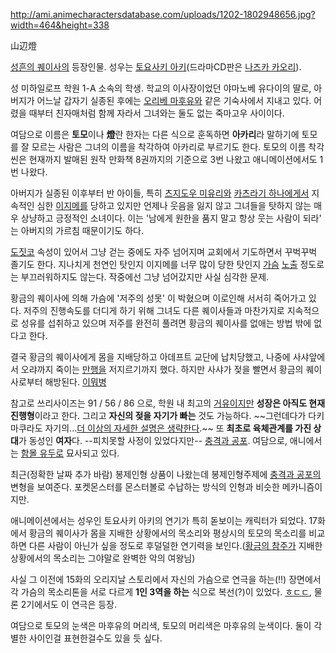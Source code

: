 http://ami.animecharactersdatabase.com/uploads/1202-1802948656.jpg?width=464&height=338

山辺燈

[[성흔의 퀘이사]]의 등장인물. 성우는 [[토요사키 아키]](드라마CD판은 [[나즈카 카오리]]).

성 미하일로프 학원 1-A 소속의 학생. 학교의 이사장이었던 야마노베 유다이의 딸로, 아버지가 어느날 갑자기 실종된 후에는 [[오리베 마후유]]와 같은 기숙사에서 지내고 있다. 어렸을 때부터 친자매처럼 함께 자라서 그녀와는 둘도 없는 죽마고우 사이이다.

여담으로 이름은 '''토모'''이나 '''燈'''란 한자는 다른 식으로 훈독하면 '''아카리'''라 말하기에 토모를 잘 모르는 사람은 그녀의 이름을 착각하여 아카리로 부르기도 한다. 토모의 이름 착각씬은 현재까지 발매된 원작 만화책 8권까지의 기준으로 3번 나왔고 애니메이션에서도 1번 나왔다.

아버지가 실종된 이후부터 반 아이들, 특히 [[츠지도우 미유리]]와 [[카츠라기 하나]]에게서 지속적인 심한 [[이지메]]를 당하고 있지만 언제나 웃음을 잃지 않고 그녀들을 탓하지 않는 매우 상냥하고 긍정적인 소녀이다. 이는 '남에게 원한을 품지 말고 항상 웃는 사람이 되라' 는 아버지의 가르침 때문이기도 하다.

[[도짓코]] 속성이 있어서 그냥 걷는 중에도 자주 넘어지며 교회에서 기도하면서 꾸벅꾸벅 졸기도 한다. 지나치게 천연인 탓인지 이지메를 너무 많이 당한 탓인지 [[가슴]] [[노출]] 정도로는 부끄러워하지도 않는다. 작중에선 그냥 넘어갔지만 사실 심각한 문제.

황금의 퀘이사에 의해 가슴에 '저주의 성못' 이 박혔으며 이로인해 서서히 죽어가고 있다. 저주의 진행속도를 더디게 하기 위해 그녀도 다른 퀘이사들과 마찬가지로 지속적으로 성유를 섭취하고 있으며 저주를 완전히 풀려면 황금의 퀘이사를 없애는 방법 밖에 없다고 한다.

결국 황금의 퀘이사에게 몸을 지배당하고 아데프트 교단에 납치당했고, 나중에 사샤앞에서 오랴까지 죽이는 [[만행]]을 저지르기까지 했다. 하지만 사샤가 젖을 빨면서 황금의 퀘이사로부터 해방된다. [[이뭐병]]

참고로 쓰리사이즈는 91 / 56 / 86 으로, 학원 내 최고의 [[거유]]이지만 '''성장은 아직도 현재진행형'''이라고 한다. 그리고 '''자신의 젖을 자기가 빠는''' 것도 가능하다. ~~그런데다가 다키마쿠라도 자기의...[[더 이상의 자세한 설명은 생략한다]].~~ 또 '''최초로 육체관계를 가진 상대'''가 동성인 '''여자'''다. --피치못할 사정이 있었다지만-- [[충격과 공포]]. 여담으로, 애니에서는 [[함몰 유두]]로 묘사되고 있다.

최근(정확한 날짜 추가 바람) 봉제인형 상품이 나왔는데 봉제인형주제에 [[충격과 공포]]의 변형을 보여준다. 포켓몬스터를 몬스터볼로 수납하는 방식의 인형과 비슷한 메카니즘이지만. 

애니메이션에서는 성우인 토요사키 아키의 연기가 특히 돋보이는 캐릭터가 되었다. 17화에서 황금의 퀘이사가 몸을 지배한 상황에서의 목소리와 평상시의 토모의 목소리를 비교하면 다른 사람이 아닌가 싶을 정도로 후덜덜한 연기력을 보인다.([[황금의 참주]]가 지배한 상황에서의 목소리는 그야말로 완벽한 악의 여왕님) 

사실 그 이전에 15화의 오리지날 스토리에서 자신의 가슴으로 연극을 하는(!!) 장면에서 각 가슴의 목소리톤을 서로 다르게 '''1인 3역을 하는''' 식으로 복선(?)이 있었다. [[ㅎㄷㄷ]], 물론 2기에서도 이 연극은 등장.

여담으로 토모의 눈색은 마후유의 머리색, 토모의 머리색은 마후유의 눈색이다. 둘이 각별한 사이인걸 표현한걸수도 있을 듯 싶다.
